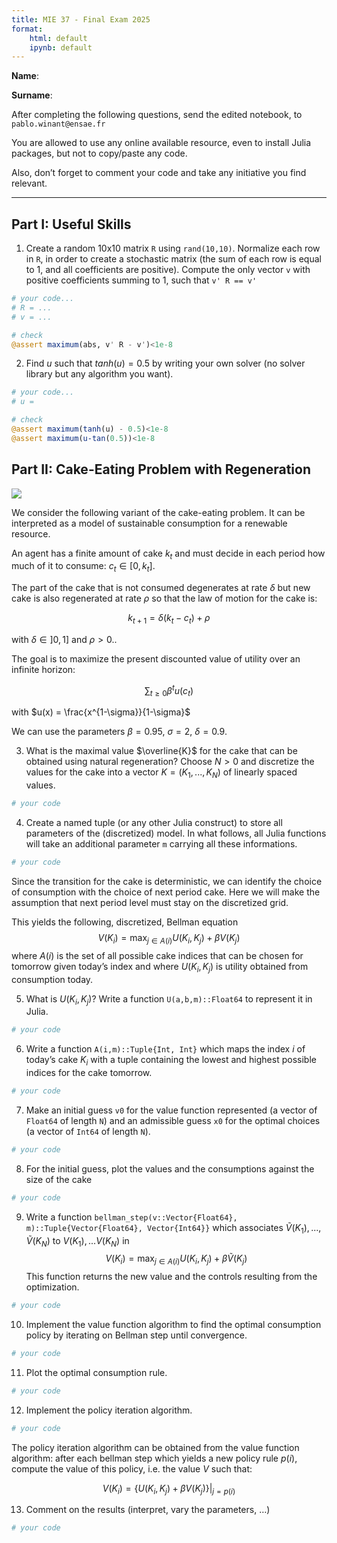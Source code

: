 ```yaml
---
title: MIE 37 - Final Exam 2025
format:
    html: default
    ipynb: default
---
```


__Name__:

__Surname__:

After completing the following questions, send the edited notebook, to `pablo.winant@ensae.fr`

You are allowed to use any online available resource, even to install Julia packages, but not to copy/paste any code.

Also, don’t forget to comment your code and take any initiative you find relevant.

---

## Part Ι: Useful Skills

@. Create a random 10x10 matrix `R` using `rand(10,10)`. Normalize each row in `R`, in order to create a stochastic matrix (the sum of each row is equal to 1, and all coefficients are positive). Compute the only vector `v` with positive coefficients summing to 1, such that `v' R == v'`

```julia
# your code...
# R = ...
# v = ...
```

```julia
# check
@assert maximum(abs, v' R - v')<1e-8
```

@. Find $u$ such that $tanh(u)=0.5$ by writing your own solver (no solver library but any algorithm you want).


```julia
# your code...
# u = 
```


```julia
# check
@assert maximum(tanh(u) - 0.5)<1e-8
@assert maximum(u-tan(0.5))<1e-8
```


## Part II: Cake-Eating Problem with Regeneration

![](cake-eating-problem.png)

We consider the following variant of the cake-eating problem. It can be interpreted as a model of sustainable consumption for a renewable resource.


An agent has a finite amount of cake $k_t$ and must decide in each period how much of it to consume: $c_t\in[0,k_t]$.

The part of the cake that is not consumed degenerates at rate $\delta$ but new cake is also regenerated at rate $\rho$ so that the law of motion for the cake is:

$$k_{t+1}=\delta (k_{t}-c_{t}) + \rho$$

with $\delta\in]0,1]$  and $\rho>0$..

The goal is to maximize the present discounted value of utility over an infinite horizon:

$$\sum_{t\geq0} \beta^t u(c_t)$$

with $u(x) = \frac{x^{1-\sigma}}{1-\sigma}$

We can use the parameters $\beta=0.95$, $\sigma=2$, $\delta=0.9$. 


@. What is the maximal value $\overline{K}$ for the cake that can be obtained using natural regeneration? Choose $N>0$ and discretize the values for the cake into a vector $K=(K_1, ... ,K_N)$ of linearly spaced values. 


```julia
# your code
```



@. Create a named tuple (or any other Julia construct) to store all parameters of the (discretized) model. In what follows, all Julia functions will take an additional parameter `m` carrying all these informations.


```julia
# your code
```

Since the transition for the cake is deterministic, we can identify the choice of consumption with the choice of next period cake. Here we will make the assumption that next period level must stay on the discretized grid.

This yields the following, discretized, Bellman equation
$$V(K_i) = \max_{j \in A(i)} U(K_i,K_j) + \beta V(K_j)$$
where $A(i)$ is the set of all possible cake indices that can be chosen for tomorrow given today's index and where $U(K_i,K_j)$ is utility obtained from consumption today.


@. What is $U(K_i,K_j)$? Write a function `U(a,b,m)::Float64` to represent it in Julia.

```julia
# your code
```

@. Write a function `A(i,m)::Tuple{Int, Int}` which maps the index $i$ of today's cake $K_i$ with a tuple containing the lowest and highest possible indices for the cake tomorrow.

```julia
# your code
```

@. Make an initial guess `v0` for the value function represented (a vector of `Float64` of length `N`) and an admissible guess `x0` for the optimal choices (a vector of `Int64` of length `N`).

```julia
# your code
```

@. For the initial guess, plot the values and the consumptions against the size of the cake

```julia
# your code
```

@. Write a function `bellman_step(v::Vector{Float64}, m)::Tuple{Vector{Float64}, Vector{Int64}}` which associates $\tilde{V}(K_1), ..., \tilde{V}(K_N)$ to $V(K_1), ... V(K_N)$ in  $$V(K_i) = \max_{j \in A(i)} U(K_i,K_j) + \beta \tilde{V}(K_j)$$ This function returns the new value and the controls resulting from the optimization.

```julia
# your code
```

@. Implement the value function algorithm to find the optimal consumption policy by iterating on Bellman step until convergence.

```julia
# your code
```

@. Plot the optimal consumption rule.

```julia
# your code
```

@. Implement the policy iteration algorithm.

```julia
# your code
```

::: {.callout-note}

The policy iteration algorithm can be obtained from the value function algorithm: after each bellman step which yields a new policy rule $p(i)$, compute the value of this policy, i.e. the value $V$ such that: 

$$V(K_i) = \left. \left\{U(K_i,K_j) + \beta V(K_j)\right\} \right|_{j=p(i)}$$

:::


@. Comment on the results (interpret, vary the parameters, ...)

```julia
# your code
```